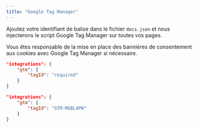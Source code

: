 ```yaml
---
title: "Google Tag Manager"
---
```


Ajoutez votre identifiant de balise dans le fichier `docs.json` et nous injecterons le script Google Tag Manager sur toutes vos pages.

Vous êtes responsable de la mise en place des bannières de consentement aux cookies avec Google Tag Manager si nécessaire.

<CodeGroup>

```json Analytics options in docs.json
"integrations": {
    "gtm": {
        "tagId": "required"
    }
}
```

```json Example
"integrations": {
    "gtm": {
        "tagId": "GTM-MGBL4PW"
    }
}
```

</CodeGroup>
